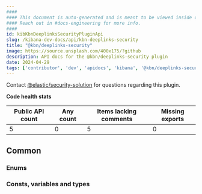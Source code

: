 ```yaml
---
####
#### This document is auto-generated and is meant to be viewed inside our experimental, new docs system.
#### Reach out in #docs-engineering for more info.
####
id: kibKbnDeeplinksSecurityPluginApi
slug: /kibana-dev-docs/api/kbn-deeplinks-security
title: "@kbn/deeplinks-security"
image: https://source.unsplash.com/400x175/?github
description: API docs for the @kbn/deeplinks-security plugin
date: 2024-04-29
tags: ['contributor', 'dev', 'apidocs', 'kibana', '@kbn/deeplinks-security']
---
```




Contact [@elastic/security-solution](https://github.com/orgs/elastic/teams/security-solution) for questions regarding this plugin.

**Code health stats**

| Public API count  | Any count | Items lacking comments | Missing exports |
|-------------------|-----------|------------------------|-----------------|
| 5 | 0 | 5 | 0 |

## Common

### Enums
<DocDefinitionList data={kbnDeeplinksSecurityObj.common.enums}/>

### Consts, variables and types
<DocDefinitionList data={kbnDeeplinksSecurityObj.common.misc}/>

